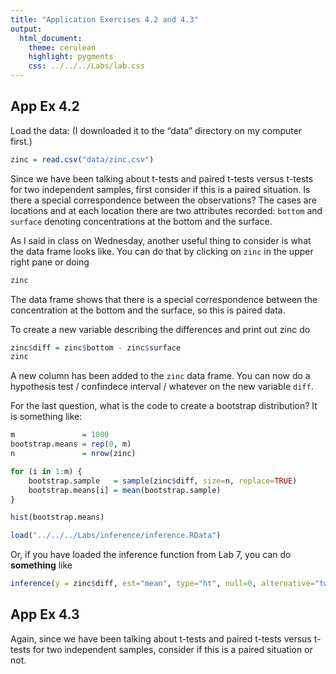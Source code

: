 ```yaml
---
title: "Application Exercises 4.2 and 4.3"
output:
  html_document:
    theme: cerulean
    highlight: pygments
    css: ../../../Labs/lab.css
---
```


## App Ex 4.2

Load the data: (I downloaded it to the "data" directory on my computer first.)
```r
zinc = read.csv("data/zinc.csv")
```

Since we have been talking about t-tests and paired t-tests versus t-tests for
two independent samples, first consider if this is a paired situation.  Is there
a special correspondence between the observations?  The cases are locations and
at each location there are two attributes recorded: `bottom` and `surface`
denoting concentrations at the bottom and the surface.

As I said in class on Wednesday, another useful thing to consider is what the
data frame looks like.  You can do that by clicking on `zinc` in the upper right
pane or doing

```r
zinc
```

The data frame shows that there is a special correspondence between the
concentration at the bottom and the surface, so this is paired data.

To create a new variable describing the differences and print out zinc do

```r
zinc$diff = zinc$bottom - zinc$surface
zinc
```

A new column has been added to the `zinc` data frame.  You can now
do a hypothesis test / confindece interval / whatever on the new variable
`diff`.

For the last question, what is the code to create a bootstrap distribution?  It
is something like:

```r

m               = 1000
bootstrap.means = rep(0, m)
n               = nrow(zinc)

for (i in 1:m) {
	bootstrap.sample   = sample(zinc$diff, size=n, replace=TRUE)
	bootstrap.means[i] = mean(bootstrap.sample)
}

hist(bootstrap.means)

```

```r
load("../../../Labs/inference/inference.RData")
```

Or, if you have loaded the inference function from Lab 7, you can do **something** like
```r
inference(y = zinc$diff, est="mean", type="ht", null=0, alternative="twosided", method="simulation")
```

## App Ex 4.3

Again, since we have been talking about t-tests and paired t-tests versus
t-tests for two independent samples, consider if this is a paired situation or
not.
